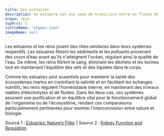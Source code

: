 ---
title: Les estuaires
description: Un estuaire est une zone de transition entre un fleuve et la mer, caractérisée par un mélange d’eau douce et d’eau salée, créant un écosystème riche et dynamique propice à la biodiversité.
organ: rein
topPrct: 5
lottieName: "algues.json"
imageName: null
---
Les estuaires et les reins jouent des rôles similaires dans leurs systèmes respectifs. Les estuaires filtrent les sédiments et les polluants provenant des cours d’eau avant qu'ils n'atteignent l'océan, régulant ainsi la qualité de l'eau. De même, les reins filtrent le sang, éliminant les déchets et les toxines tout en maintenant l'équilibre des sels et des liquides dans le corps.

Comme les estuaires sont essentiels pour maintenir la santé des écosystèmes marins en contrôlant la salinité et en facilitant les échanges nutritifs, les reins régulent l’homéostasie interne, en maintenant des niveaux stables d’électrolytes et de fluides. Dans les deux cas, ces systèmes assurent une purification et un équilibre vital pour le fonctionnement global de l'organisme ou de l'écosystème, rendant ces comparaisons particulièrement pertinentes pour montrer l’interconnexion entre nature et biologie.

Source 1 : [Estuaries: Nature’s Filter](https://oceanservice.noaa.gov/facts/estuary.html) | Source 2 : [Kidney Function and Regulation](https://www.niddk.nih.gov/health-information/kidney-disease/kidneys-how-they-work)

